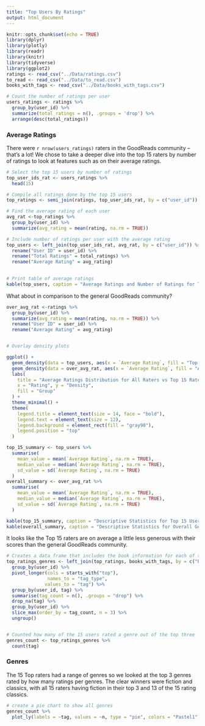 ```yaml
---
title: "Top Users By Ratings"
output: html_document
---
```


```r
knitr::opts_chunk$set(echo = TRUE)
library(dplyr)
library(plotly)
library(readr)
library(knitr)
library(tidyverse)
library(ggplot2)
ratings <- read_csv("../Data/ratings.csv")
to_read <- read_csv("../Data/to_read.csv")
books_with_tags <- read_csv("../Data/books_with_tags.csv")
```

```r
# Count the number of ratings per user
users_ratings <- ratings %>%
  group_by(user_id) %>%
  summarize(total_ratings = n(), .groups = 'drop') %>%
  arrange(desc(total_ratings))

```
### Average Ratings

There were `r nrow(users_ratings)` raters in the GoodReads community -- that's a lot! We chose to take a deeper dive into the top 15 raters by number of ratings to look at features such as on their average ratings. 

```r
# Select the top 15 users by number of ratings
top_user_ids_rat <- users_ratings %>%
  head(15)

# Compile all ratings done by the top 15 users
top_ratings <- semi_join(ratings, top_user_ids_rat, by = c("user_id"))

# Find the average rating of each user
avg_rat <-top_ratings %>%
  group_by(user_id) %>%  
  summarize(avg_rating = mean(rating, na.rm = TRUE))

# Include number of ratings per user with the average rating
top_users <- left_join(top_user_ids_rat, avg_rat, by = c("user_id")) %>%
  rename("User ID" = user_id) %>%
  rename("Total Ratings" = total_ratings) %>%
  rename("Average Rating" = avg_rating)

  
# Print table of average ratings
kable(top_users, caption = "Average Ratings and Number of Ratings for Top 15 Raters", align = "c")

```
What about in comparison to the general GoodReads community?

```r

over_avg_rat <-ratings %>%
  group_by(user_id) %>%  
  summarize(avg_rating = mean(rating, na.rm = TRUE)) %>%
  rename("User ID" = user_id) %>%
  rename("Average Rating" = avg_rating)


# Overlay density plots

ggplot() +
  geom_density(data = top_users, aes(x = `Average Rating`, fill = "Top 15 Raters"), alpha = 0.5) +
  geom_density(data = over_avg_rat, aes(x = `Average Rating`, fill = "All Raters"), alpha = 0.5) +
  labs(
    title = "Average Ratings Distribution for All Raters vs Top 15 Raters",
    x = "Rating", y = "Density",
    fill = "Group"
  ) +
  theme_minimal() +
  theme(
    legend.title = element_text(size = 14, face = "bold"),
    legend.text = element_text(size = 12),
    legend.background = element_rect(fill = "gray90"),
    legend.position = "top"
  )

top_15_summary <- top_users %>%
  summarise(
    mean_value = mean(`Average Rating`, na.rm = TRUE),
    median_value = median(`Average Rating`, na.rm = TRUE),
    sd_value = sd(`Average Rating`, na.rm = TRUE)
  )
overall_summary <- over_avg_rat %>%
  summarise(
    mean_value = mean(`Average Rating`, na.rm = TRUE),
    median_value = median(`Average Rating`, na.rm = TRUE),
    sd_value = sd(`Average Rating`, na.rm = TRUE)
  )

kable(top_15_summary, caption = "Descriptive Statistics for Top 15 Users' Ratings", align = "c")
kable(overall_summary, caption = "Descriptive Statistics for Overall GoodReads Community's Ratings", align = "c")
```
It looks like the Top 15 raters are on average a little less generous with their scores than the general GoodReads community.
```r
# Creates a data frame that includes the book information for each of the ratings in top_ratings. Then found the three most rated genres for the top 15 users. 
top_ratings_genres <- left_join(top_ratings, books_with_tags, by = c("book_id")) %>%
  group_by(user_id) %>% 
  pivot_longer(cols = starts_with("top"),
               names_to = "tag_type",
              values_to = "tag") %>%
  group_by(user_id, tag) %>%
  summarise(tag_count = n(), .groups = "drop") %>%
  drop_na(tag) %>%
  group_by(user_id) %>%
  slice_max(order_by = tag_count, n = 3) %>%
  ungroup()


# Counted how many of the 15 users rated a genre out of the top three
genres_count <- top_ratings_genres %>%
  count(tag)

```
 
### Genres

The 15 Top raters had a range of genres so we looked at the top 3 genres rated by how many ratings per genres. The clear winners were fiction and classics, with all 15 raters having fiction in their top 3 and 13 of the 15 rating classics. 

```r
# create a pie chart to show all genres
genres_count %>%
  plot_ly(labels = ~tag, values = ~n, type = "pie", colors = "Pastel1")
  
```
  